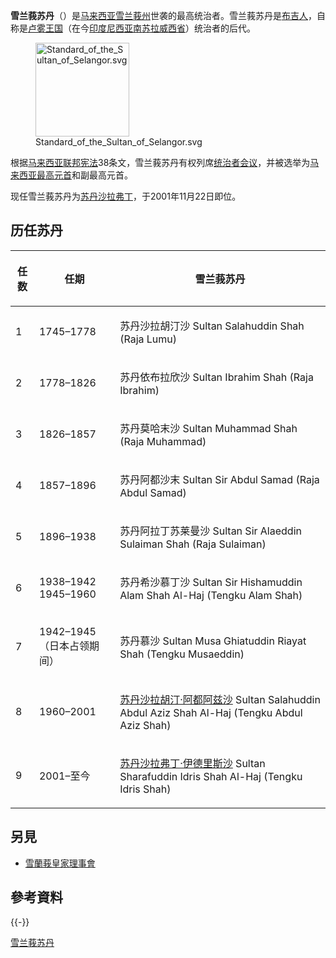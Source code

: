 {{Unreferenced|time=2020-10-27T21:31:39+00:00}}
{{Infobox monarchy
| border             = provincial
| royal_title        = 苏丹
| realm              = 雪兰莪
| type               = other3
| coatofarms         = Jata Sultan Selangor.png
| coatofarms_article = 雪兰莪苏丹
| image              = 
| incumbent          = [[苏丹沙拉弗丁|苏丹沙拉弗丁]]
| other              =
| his/her            = His Royal
| heir_apparent      = {{link-ms|东姑阿米尔沙|Tengku Amir Shah}}
| first_monarch      = Raja Lumu Salahuddin Shah
| date               = 1745年
}}
'''雪兰莪苏丹'''（{{lang-ms|Sultan Selangor}}）是[[马来西亚|马来西亚]][[雪兰莪州|雪兰莪州]]世袭的最高统治者。雪兰莪苏丹是[[布吉人|布吉人]]，自称是[[卢雾王国|卢雾王国]]（在今[[印度尼西亚|印度尼西亚]][[南苏拉威西省|南苏拉威西省]]）统治者的后代。

[[File:Standard_of_the_Sultan_of_Selangor.svg|150px]]

根据[[马来西亚联邦宪法|马来西亚联邦宪法]]38条文，雪兰莪苏丹有权列席[[统治者会议|统治者会议]]，并被选举为[[马来西亚最高元首|马来西亚最高元首]]和副最高元首。

现任雪兰莪苏丹为[[苏丹沙拉弗丁|苏丹沙拉弗丁]]，于2001年11月22日即位。

== 历任苏丹 ==
{| class="wikitable"
|+
!任数
!任期
!雪兰莪苏丹
|-
|1    
|1745–1778
|苏丹沙拉胡汀沙 Sultan Salahuddin Shah (Raja Lumu)
|-
|2
|1778–1826
|苏丹依布拉欣沙 Sultan Ibrahim Shah (Raja Ibrahim)
|-
|3
|1826–1857
|苏丹莫哈末沙 Sultan Muhammad Shah (Raja Muhammad)
|-
|4
|1857–1896
|苏丹阿都沙末 Sultan Sir Abdul Samad (Raja Abdul Samad)
|-
|5
|1896–1938
|苏丹阿拉丁苏莱曼沙 Sultan Sir Alaeddin Sulaiman Shah (Raja Sulaiman)
|-
|6
|1938–1942
1945–1960
|苏丹希沙慕丁沙 Sultan Sir Hishamuddin Alam Shah Al-Haj (Tengku Alam Shah)
|-
|7 
|1942–1945  
（日本占领期间）   
|苏丹慕沙 Sultan Musa Ghiatuddin Riayat Shah (Tengku Musaeddin)
|-
|8
|1960–2001
|[[蘇丹沙拉弗丁·阿布都拉·阿濟茲·沙|苏丹沙拉胡汀·阿都阿兹沙]] Sultan Salahuddin Abdul Aziz Shah Al-Haj (Tengku Abdul Aziz Shah)
|-
|9
|2001–至今
|[[蘇丹沙拉弗丁|苏丹沙拉弗丁·伊德里斯沙]] Sultan Sharafuddin Idris Shah Al-Haj (Tengku Idris Shah)
|}

== 另見 ==
* [[雪蘭莪皇家理事會|雪蘭莪皇家理事會]]

== 參考資料 ==
{{reflist}}
{{-}}
{{Sultans and Yang di-Pertua Negeri}}
{{雪兰莪}}
{{Malaysia-stub}}

[[Category:雪兰莪苏丹|]]